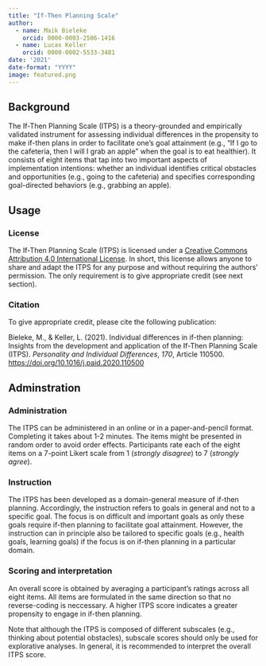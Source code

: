 ```yaml
---
title: "If-Then Planning Scale"
author:
  - name: Maik Bieleke
    orcid: 0000-0003-2586-1416
  - name: Lucas Keller
    orcid: 0000-0002-5533-3481
date: '2021'
date-format: "YYYY"
image: featured.png
---
```


<!-- <a class="btn btn-dark rounded-pill" href="aeqs.docx" download role="button">{{< fa file-word >}} Download Doc</a> <a class="btn btn-dark rounded-pill" href="aeqs.pdf" download role="button">{{< fa file-pdf >}} Download PDF</a> -->

## Background

The If-Then Planning Scale (ITPS) is a theory-grounded and empirically validated instrument for assessing individual differences in the propensity to make if-then plans in order to facilitate one's goal attainment (e.g., "If I go to the cafeteria, then I will I grab an apple" when the goal is to eat healthier). It consists of eight items that tap into two important aspects of implementation intentions: whether an individual identifies critical obstacles and opportunities (e.g., going to the cafeteria) and specifies corresponding goal-directed behaviors (e.g., grabbing an apple).

## Usage

### License

The If-Then Planning Scale (ITPS) is licensed under a [Creative Commons Attribution 4.0 International License](http://creativecommons.org/licenses/by/4.0/). In short, this license allows anyone to share and adapt the ITPS for any purpose and without requiring the authors' permission. The only requirement is to give appropriate credit (see next section).

### Citation

To give appropriate credit, please cite the following publication:

Bieleke, M., & Keller, L. (2021). Individual differences in if-then planning: Insights from the development and application of the If-Then Planning Scale (ITPS). *Personality and Individual Differences*, *170*, Article 110500. [https://doi.org/10.1016/j.paid.2020.110500](https://doi.org/10.1016/j.paid.2020.110500)


## Adminstration

### Administration

The ITPS can be administered in an online or in a paper-and-pencil format. Completing it takes about 1-2 minutes. The items might be presented in random order to avoid order effects. Participants rate each of the eight items on a 7-point Likert scale from 1 (*strongly disagree*) to 7 (*strongly agree*).

### Instruction

The ITPS has been developed as a domain-general measure of if-then planning. Accordingly, the instruction refers to goals in general and not to a specific goal. The focus is on difficult and important goals as only these goals require if-then planning to facilitate goal attainment. However, the instruction can in principle also be tailored to specific goals (e.g., health goals, learning goals) if the focus is on if-then planning in a particular domain. 

### Scoring and interpretation

An overall score is obtained by averaging a participant's ratings across all eight items. All items are formulated in the same direction so that no reverse-coding is neccessary. A higher ITPS score indicates a greater propensity to engage in if-then planning.

Note that although the ITPS is composed of different subscales (e.g., thinking about potential obstacles), subscale scores should only be used for explorative analyses. In general, it is recommended to interpret the overall ITPS score. 

